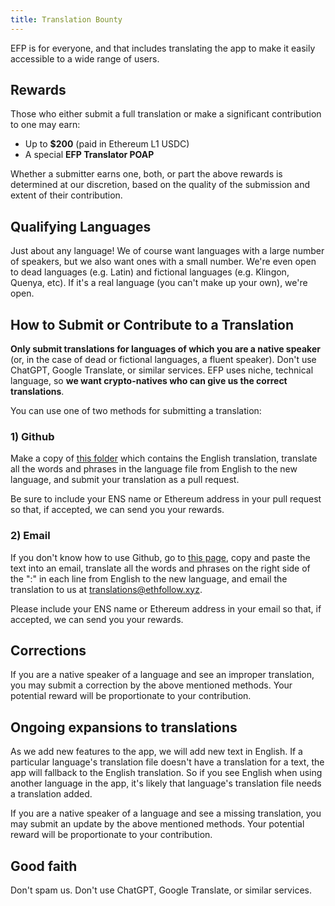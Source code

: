 ```yaml
---
title: Translation Bounty
---
```


EFP is for everyone, and that includes translating the app to make it easily accessible to a wide range of users.

## Rewards

Those who either submit a full translation or make a significant contribution to one may earn:
- Up to **$200** (paid in Ethereum L1 USDC)
- A special **EFP Translator POAP**

Whether a submitter earns one, both, or part the above rewards is determined at our discretion, based on the quality of the submission and extent of their contribution.

## Qualifying Languages

Just about any language! We of course want languages with a large number of speakers, but we also want ones with a small number. We're even open to dead languages (e.g. Latin) and fictional languages (e.g. Klingon, Quenya, etc). If it's a real language (you can't make up your own), we're open.

## How to Submit or Contribute to a Translation

**Only submit translations for languages of which you are a native speaker** (or, in the case of dead or fictional languages, a fluent speaker). Don't use ChatGPT, Google Translate, or similar services. EFP uses niche, technical language, so **we want crypto-natives who can give us the correct translations**.

You can use one of two methods for submitting a translation:

### 1) Github

Make a copy of [this folder](https://github.com/ethereumfollowprotocol/app/tree/main/public/locales/en) which contains the English translation, translate all the words and phrases in the language file from English to the new language, and submit your translation as a pull request.

Be sure to include your ENS name or Ethereum address in your pull request so that, if accepted, we can send you your rewards.

### 2) Email

If you don't know how to use Github, go to [this page](https://github.com/ethereumfollowprotocol/app/blob/main/public/locales/en/translations.json), copy and paste the text into an email, translate all the words and phrases on the right side of the ":" in each line from English to the new language, and email the translation to us at [translations@ethfollow.xyz](mailto:translations@ethfollow.xyz).

Please include your ENS name or Ethereum address in your email so that, if accepted, we can send you your rewards.

## Corrections

If you are a native speaker of a language and see an improper translation, you may submit a correction by the above mentioned methods. Your potential reward will be proportionate to your contribution.

## Ongoing expansions to translations

As we add new features to the app, we will add new text in English. If a particular language's translation file doesn't have a translation for a text, the app will fallback to the English translation. So if you see English when using another language in the app, it's likely that language's translation file needs a translation added.

If you are a native speaker of a language and see a missing translation, you may submit an update by the above mentioned methods. Your potential reward will be proportionate to your contribution.


## Good faith

Don't spam us. Don't use ChatGPT, Google Translate, or similar services.
